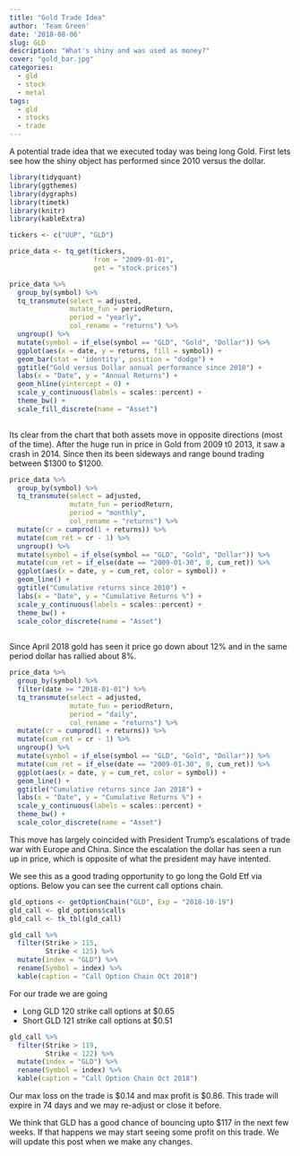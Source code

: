 ```yaml
---
title: "Gold Trade Idea"
author: 'Team Green'
date: '2018-08-06'
slug: GLD
description: "What's shiny and was used as money?"
cover: "gold_bar.jpg"
categories:
  - gld 
  - stock
  - metal
tags:
  - gld
  - stocks
  - trade
---
```


A potential trade idea that we executed today was being long Gold. First lets see how the shiny object has performed since 2010 versus the dollar.

```r

library(tidyquant)
library(ggthemes)
library(dygraphs)
library(timetk)
library(knitr)
library(kableExtra)

```

```r

tickers <- c("UUP", "GLD")

price_data <- tq_get(tickers,
                     from = "2009-01-01",
                     get = "stock.prices")

```


```r

price_data %>%
  group_by(symbol) %>%
  tq_transmute(select = adjusted,
               mutate_fun = periodReturn,
               period = "yearly",
               col_rename = "returns") %>%
  ungroup() %>%
  mutate(symbol = if_else(symbol == "GLD", "Gold", "Dollar")) %>%
  ggplot(aes(x = date, y = returns, fill = symbol)) +
  geom_bar(stat = 'identity', position = "dodge") +
  ggtitle("Gold versus Dollar annual performance since 2010") +
  labs(x = "Date", y = "Annual Returns") +
  geom_hline(yintercept = 0) +
  scale_y_continuous(labels = scales::percent) +
  theme_bw() +
  scale_fill_discrete(name = "Asset")
  

```

Its clear from the chart that both assets move in opposite directions (most of the time). After the huge run in price in Gold from 2009 t0 2013, it saw a crash in 2014. Since then its been sideways and range bound trading between \$1300 to $1200.

```r

price_data %>%
  group_by(symbol) %>%
  tq_transmute(select = adjusted,
               mutate_fun = periodReturn,
               period = "monthly",
               col_rename = "returns") %>%
  mutate(cr = cumprod(1 + returns)) %>%
  mutate(cum_ret = cr - 1) %>%
  ungroup() %>%
  mutate(symbol = if_else(symbol == "GLD", "Gold", "Dollar")) %>%
  mutate(cum_ret = if_else(date == "2009-01-30", 0, cum_ret)) %>%
  ggplot(aes(x = date, y = cum_ret, color = symbol)) +
  geom_line() +
  ggtitle("Cumulative returns since 2010") +
  labs(x = "Date", y = "Cumulative Returns %") +
  scale_y_continuous(labels = scales::percent) +
  theme_bw() +
  scale_color_discrete(name = "Asset")
  


```


Since April 2018 gold has seen it price go down about 12% and in the same period dollar has rallied about 8%. 

```r

price_data %>%
  group_by(symbol) %>%
  filter(date >= "2018-01-01") %>%
  tq_transmute(select = adjusted,
               mutate_fun = periodReturn,
               period = "daily",
               col_rename = "returns") %>%
  mutate(cr = cumprod(1 + returns)) %>%
  mutate(cum_ret = cr - 1) %>%
  ungroup() %>%
  mutate(symbol = if_else(symbol == "GLD", "Gold", "Dollar")) %>%
  mutate(cum_ret = if_else(date == "2009-01-30", 0, cum_ret)) %>%
  ggplot(aes(x = date, y = cum_ret, color = symbol)) +
  geom_line() +
  ggtitle("Cumulative returns since Jan 2018") +
  labs(x = "Date", y = "Cumulative Returns %") +
  scale_y_continuous(labels = scales::percent) +
  theme_bw() +
  scale_color_discrete(name = "Asset")

```

This move has largely coincided with President Trump's escalations of trade war with Europe and China. Since the escalation the dollar has seen a run up in price, which is opposite of what the president may have intented.

We see this as a good trading opportunity to go long the Gold Etf via options. Below you can see the current call options chain.

```r

gld_options <- getOptionChain("GLD", Exp = "2018-10-19")
gld_call <- gld_options$calls
gld_call <- tk_tbl(gld_call)

gld_call %>%
  filter(Strike > 115,
         Strike < 125) %>%
  mutate(index = "GLD") %>%
  rename(Symbol = index) %>%
  kable(caption = "Call Option Chain OCt 2018")


```

For our trade we are going 

- Long GLD 120 strike call options at $0.65
- Short GLD 121 strike call options at $0.51


```r


gld_call %>%
  filter(Strike > 119,
         Strike < 122) %>%
  mutate(index = "GLD") %>%
  rename(Symbol = index) %>%
  kable(caption = "Call Option Chain Oct 2018")

```

Our max loss on the trade is \$0.14 and max profit is $0.86. This trade will expire in 74 days and we may re-adjust or close it before.

We think that GLD has a good chance of bouncing upto $117 in the next few weeks. If that happens we may start seeing some profit on this trade. We will update this post when we make any changes.







